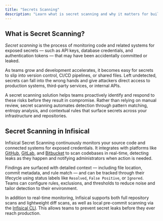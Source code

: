 ```yaml
---
title: "Secrets Scanning"
description: "Learn what is secret scanning and why it matters for building secure systems."
---
```


## What is Secret Scanning?

_Secret scanning_ is the process of monitoring code and related systems for exposed secrets — such as API keys, database credentials, and authentication tokens — that may have been accidentally committed or leaked.

As teams grow and development accelerates, it becomes easy for secrets to slip into version control, CI/CD pipelines, or shared files. Left undetected, secrets can fall into the wrong hands and give attackers direct access to production systems, third-party services, or internal APIs.

A secret scanning solution helps teams proactively identify and respond to these risks before they result in compromise. Rather than relying on manual review, secret scanning automates detection through pattern matching, entropy analysis, and contextual rules that surface secrets across your infrastructure and repositories.

## Secret Scanning in Infisical

Infisical Secret Scanning continuously monitors your source code and connected systems for exposed credentials. It integrates with platforms like [GitHub](/documentation/platform/secret-scanning/github), [GitLab](/documentation/platform/secret-scanning/gitlab), and [Bitbucket](/documentation/platform/secret-scanning/bitbucket) to scan codebases in real-time, detecting leaks as they happen and notifying administrators when action is needed.

Findings are surfaced with detailed context — including file location, commit metadata, and rule match — and can be tracked through their lifecycle using status labels like `Resolved`, `False Positive`, or `Ignored`. Teams can configure rules, exclusions, and thresholds to reduce noise and tailor detection to their environment.

In addition to real-time monitoring, Infisical supports both full repository scans and lightweight diff scans, as well as local pre-commit scanning via the [Infisical CLI](/cli/commands/scan). This allows teams to prevent secret leaks before they ever reach production.
